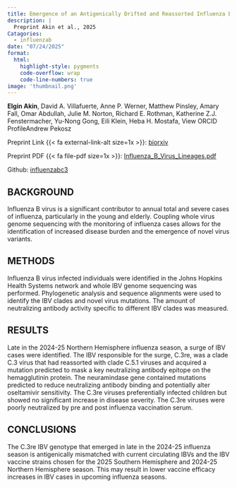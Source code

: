 ```yaml
---
title: Emergence of an Antigenically Drifted and Reassorted Influenza B Virus at the end of the 2024-25 Influenza Season
description: |
  Preprint Akin et al., 2025
Catagories:
  - influenzab
date: "07/24/2025"
format: 
  html:
    highlight-style: pygments
    code-overflow: wrap
    code-line-numbers: true
image: 'thumbnail.png'
---
```


**Elgin Akin**, David A. Villafuerte, Anne P. Werner, Matthew Pinsley, Amary Fall, Omar Abdullah, Julie M. Norton, Richard E. Rothman, Katherine Z.J. Fenstermacher, Yu-Nong Gong, Eili Klein, Heba H. Mostafa,  View ORCID ProfileAndrew Pekosz

Preprint Link {{< fa external-link-alt size=1x >}}: [biorxiv](https://www.biorxiv.org/content/10.1101/2025.07.24.666632v1.full)

Preprint PDF {{< fa file-pdf size=1x >}}: [Influenza_B_Virus_Lineages.pdf](2025.07.24.666632v1.full.pdf)  

Github: [influenzabc3](https://github.com/elginakin/influenzab_c.3)

## BACKGROUND
Influenza B virus is a significant contributor to annual total and severe cases of influenza, particularly in the young and elderly. Coupling whole virus genome sequencing with the monitoring of influenza cases allows for the identification of increased disease burden and the emergence of novel virus variants.

## METHODS 
Influenza B virus infected individuals were identified in the Johns Hopkins Health Systems network and whole IBV genome sequencing was performed. Phylogenetic analysis and sequence alignments were used to identify the IBV clades and novel virus mutations. The amount of neutralizing antibody activity specific to different IBV clades was measured.

## RESULTS 
Late in the 2024-25 Northern Hemisphere influenza season, a surge of IBV cases were identified. The IBV responsible for the surge, C.3re, was a clade C.3 virus that had reassorted with clade C.5.1 viruses and acquired a mutation predicted to mask a key neutralizing antibody epitope on the hemagglutinin protein. The neuramindase gene contained mutations predicted to reduce neutralizing antibody binding and potentially alter oseltamivir sensitivity. The C.3re viruses preferentially infected children but showed no significant increase in disease severity. The C.3re viruses were poorly neutralized by pre and post influenza vaccination serum.

## CONCLUSIONS 
The C.3re IBV genotype that emerged in late in the 2024-25 influenza season is antigenically mismatched with current circulating IBVs and the IBV vaccine strains chosen for the 2025 Southern Hemisphere and 2024-25 Northern Hemisphere season. This may result in lower vaccine efficacy increases in IBV cases in upcoming influenza seasons.



